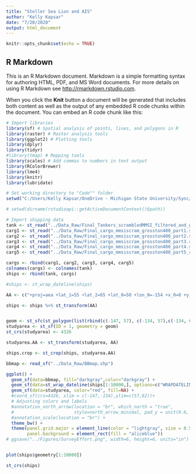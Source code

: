 ```yaml
---
title: "Steller Sea Lion and AIS"
author: "Kelly Kapsar"
date: "7/20/2020"
output: html_document
---
```


```r
knitr::opts_chunk$set(echo = TRUE)
```

## R Markdown

This is an R Markdown document. Markdown is a simple formatting syntax for authoring HTML, PDF, and MS Word documents. For more details on using R Markdown see <http://rmarkdown.rstudio.com>.

When you click the **Knit** button a document will be generated that includes both content as well as the output of any embedded R code chunks within the document. You can embed an R code chunk like this:

```r
# Import libraries 
library(sf) # Spatial analysis of points, lines, and polygons in R
library(raster) # Raster analysis tools
library(ggplot2) # Plotting tools
library(dplyr) 
library(tidyr)
#library(tmap) # Mapping tools
library(scales) # Add commas to numbers in text output
library(RColorBrewer)
library(lme4)
library(knitr)
library(lubridate)

# Set working directory to "Code"" folder 
setwd("C:/Users/Kelly Kapsar/OneDrive - Michigan State University/Sync/4-ATBAComplianceAnalysis/Code")

# setwd(dirname(rstudioapi::getActiveDocumentContext()$path))

# Import shipping data
tank <- st_read("../Data_Raw/Final_Tankers_scrambledMMSI_filtered_and_geomv2_revisedFeb17.shp")
carg1 <- st_read("../Data_Raw/Final_cargo_mmsiscram_grosston400_part1.shp")
carg2 <- st_read("../Data_Raw/Final_cargo_mmsiscram_grosston400_part2.shp")
carg3 <- st_read("../Data_Raw/Final_cargo_mmsiscram_grosston400_part3.shp")
carg4 <- st_read("../Data_Raw/Final_cargo_mmsiscram_grosston400_part4.shp")
carg5 <- st_read("../Data_Raw/Final_cargo_mmsiscram_grosston400_part5_revisedFeb17.shp")

cargs <- rbind(carg1, carg2, carg3, carg4, carg5)
colnames(cargs) <- colnames(tank)
ships <- rbind(tank, cargs)

#ships <- st_wrap_dateline(ships)

AA <- c("+proj=aea +lat_1=55 +lat_2=65 +lat_0=50 +lon_0=-154 +x_0=0 +y_0=0 +ellps=GRS80 +datum=NAD83 +units=m +no_defs")

ships <- ships %>% st_transform(AA)


geom <- st_sfc(st_polygon(list(rbind(c(-147, 57), c(-134, 57),c(-134, 62),c(-147, 62),c(-147, 57)))))
studyarea <- st_sf(ID = 1, geometry = geom)
st_crs(studyarea) <- 4326

studyarea.AA <- st_transform(studyarea, AA)

ships.crop <- st_crop(ships, studyarea.AA)

bbmap <- read_sf("../Data_Raw/BBmap.shp")

ggplot() + 
  geom_sf(data=bbmap, fill="darkgray",color="darkgray") +
  geom_sf(data=st_wrap_dateline(ships[1:10000,], options=c("WRAPDATELINE=YES")), color="tan") +
  geom_sf(data=studyarea, color="red", fill=NA) +
  #coord_sf(crs=4326, xlim = c(-147,-134),ylim=c(57,62))+
  # Adjusting colors and labels
  #annotation_north_arrow(location = "br", which_north = "true", 
  #                       style=north_arrow_minimal, pad_y = unit(0.6, "cm")) +
  #annotation_scale(location = "br") + 
  theme_bw() +
  theme(panel.grid.major = element_line(color = "lightgray", size = 0.5),
        panel.background = element_rect(fill = "aliceblue"))
# ggsave("../Figures/SurveyEffort.png", width=6, height=6, units="in")


plot(ships$geometry[1:10000])

st_crs(ships)
```